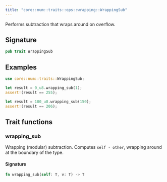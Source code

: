 ```yaml
---
title: "core::num::traits::ops::wrapping::WrappingSub"
---
```


Performs subtraction that wraps around on overflow.

## Signature

```rust
pub trait WrappingSub
```



## Examples

```rust
use core::num::traits::WrappingSub;

let result = 0_u8.wrapping_sub(1);
assert!(result == 255);

let result = 100_u8.wrapping_sub(150);
assert!(result == 206);
```


## Trait functions

### wrapping_sub



Wrapping (modular) subtraction. Computes `self - other`, wrapping around at the boundary of
the type.





#### Signature

```rust
fn wrapping_sub(self: T, v: T) -> T
```


